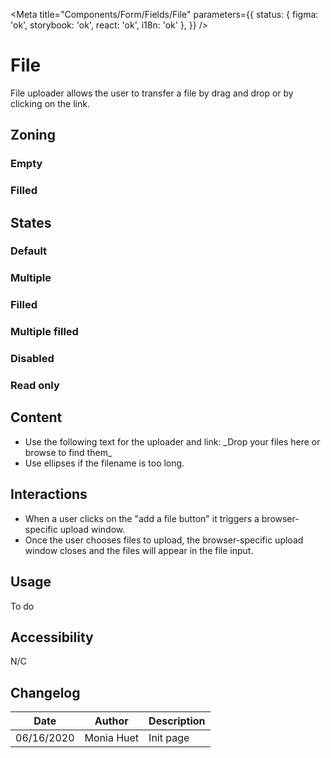 

<Meta
	title="Components/Form/Fields/File"
	parameters={{
		status: { figma: 'ok', storybook: 'ok', react: 'ok', i18n: 'ok' },
	}}
/>

# File

File uploader allows the user to transfer a file by drag and drop or by clicking on the link.

## Zoning

### Empty

<FigmaImage
	src="https://www.figma.com/file/qc8oUSyVJM67gSsbTShftt/%F0%9F%93%90-Zoning?node-id=245%3A247"
	alt="zoning image for the file upload input"
/>

### Filled

<FigmaImage
	src="https://www.figma.com/file/qc8oUSyVJM67gSsbTShftt/%F0%9F%93%90-Zoning?node-id=245%3A233"
	alt="zoning image for the file upload input"
/>

## States

### Default

<Canvas>
	<Story name="default">
		<Form.File label="File" />
	</Story>
</Canvas>

### Multiple

<Canvas>
	<Story name="multiple">
		<Form.File label="Files" multiple />
	</Story>
</Canvas>

### Filled

<Canvas>
	<Story name="filled">
		<Form.File label="File" files={['filename.xlsx']} />
	</Story>
</Canvas>

### Multiple filled

<Canvas>
	<Story name="multiple-filled">
		<Form.File label="File" files={['dataset_a.xlsx', 'dataset_b.csv']} />
	</Story>
</Canvas>

### Disabled

<Canvas>
	<Story name="disabled">
		<Form.File label="File" disabled />
	</Story>
</Canvas>

### Read only

<Canvas>
	<Story name="read-only">
		<Form.File label="File" readOnly files={['filename.xlsx']} />
	</Story>
</Canvas>

## Content

<Use>
	<Use.Do>
		<ul>
			<li>
				Use the following text for the uploader and link: _Drop your files here or browse to find
				them_
			</li>
			<li>Use ellipses if the filename is too long.</li>
		</ul>
	</Use.Do>
</Use>

## Interactions

- When a user clicks on the "add a file button" it triggers a browser-specific upload window.
- Once the user chooses files to upload, the browser-specific upload window closes and the files will appear in the file input.

## Usage

To do

## Accessibility

N/C

## Changelog

| Date       | Author     | Description |
| ---------- | ---------- | ----------- |
| 06/16/2020 | Monia Huet | Init page   |
